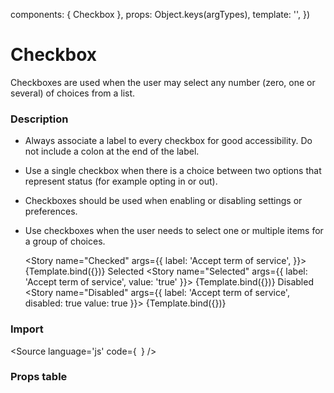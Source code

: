 
  components: { Checkbox },
  props:      Object.keys(argTypes),
  template:   '<Checkbox v-bind="$props" />',
})

<Meta 
  title="Components/Form/Checkbox"
  decorators={[]}
/>

# Checkbox
Checkboxes are used when the user may select any number (zero, one or several) of choices from a list.

### Description

- Always associate a label to every checkbox for good accessibility. Do not include a colon at the end of the label.
- Use a single checkbox when there is a choice between two options that represent status (for example opting in or out).
- Checkboxes should be used when enabling or disabling settings or preferences.
- Use checkboxes when the user needs to select one or multiple items for a group of choices.


  <Story
    name="Checked"
    args={{
      label: 'Accept term of service',
    }}>
    {Template.bind({})}
  </Story>
  Selected
  <Story
    name="Selected"
    args={{
      label: 'Accept term of service',
      value: 'true'
    }}>
    {Template.bind({})}
  </Story>
  Disabled
  <Story
    name="Disabled"
    args={{
      label: 'Accept term of service',
      disabled: true
      value: true
    }}>
    {Template.bind({})}
  </Story>
</Canvas>

### Import 
<Source
  language='js'
  code={`
  `}
/>


### Props table

<ArgsTable of={Checkbox} />
